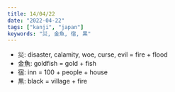```yaml
---
title: 14/04/22
date: "2022-04-22"
tags: ["kanji", "japan"]
keywords: "災, 金魚, 宿, 黒"
---
```


* 災: disaster, calamity, woe, curse, evil = fire + flood
* 金魚: goldfish = gold + fish
* 宿: inn = 100 + people + house
* 黒: black = village + fire
